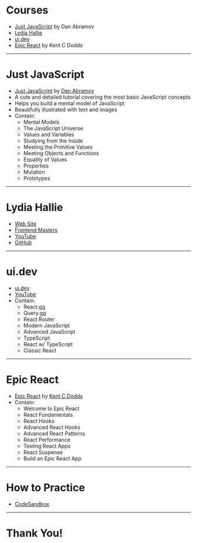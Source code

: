 <!-- prettier-ignore-start -->
<!-- prettier-ignore-end -->

# Courses

- [Just JavaScript](https://justjavascript.com/) by Dan Abramov
- [Lydia Hallie](https://www.lydiahallie.io/)
- [ui.dev](https://ui.dev/)
- [Epic React](https://www.epicreact.dev/) by Kent C Dodds


---

# Just JavaScript

- [Just JavaScript](https://justjavascript.com/) by [Dan Abramov](https://overreacted.io/)
- A cute and detailed tutorial covering the most basic JavaScript concepts
- Helps you build a mental model of JavaScript
- Beautifully illustrated with text and images
- Contain:
  - Mental Models
  - The JavaScript Universe
  - Values and Variables
  - Studying from the Inside
  - Meeting the Primitive Values
  - Meeting Objects and Functions
  - Equality of Values
  - Properties
  - Mutation
  - Prototypes

---

# Lydia Hallie

- [Web Site](https://www.lydiahallie.io/)
- [Frontend Masters](https://frontendmasters.com/teachers/lydia-hallie/)
- [YouTube](https://www.youtube.com/@theavocoder)
- [GitHub](https://github.com/lydiahallie)

---

# ui.dev

- [ui.dev](https://ui.dev/)
- [YouTube](https://www.youtube.com/@uidotdev)
- Contain:
  - React.gg
  - Query.gg
  - React Router
  - Modern JavaScript
  - Advanced JavaScript
  - TypeScript
  - React w/ TypeScript
  - Classic React

---

# Epic React

- [Epic React](https://www.epicreact.dev/tutorials/get-started-with-react) by [Kent C Dodds](https://kentcdodds.com/)
- Contain:
  - Welcome to Epic React
  - React Fundamentals
  - React Hooks
  - Advanced React Hooks
  - Advanced React Patterns
  - React Performance
  - Testing React Apps
  - React Suspense
  - Build an Epic React App

---

# How to Practice

- [CodeSandbox](https://codesandbox.io/)

---

<TitleDummy />

# Thank You!

